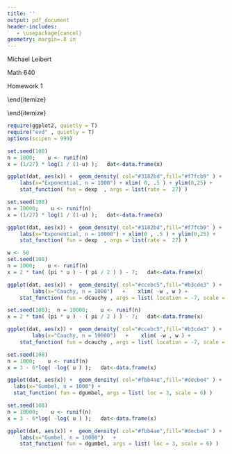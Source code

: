 ```yaml
---
title: ''
output: pdf_document
header-includes:
   - \usepackage{cancel}
geometry: margin=.8 in
---
```


Michael Leibert
 

Math 640
 

Homework 1

\vspace{3 em}


 \begin{itemize}
     \item[1.] Show that the conditional distribution is a valid pdf/pmf for both discrete and continuous random variables. State the assumptions necessary to show this. 
 
 
 \ 
 
 \begin{itemize}
     \item[ ]
     
    I am referencing Casella \& Berger, pages 36, 148-150.
     
     
 
 \ 
     
 A function $f_Z(z)$ is a pdf (or pmf) of a random variable $Z$ iff
 
 \begin{enumerate}
  \item[{\bf a.}] $f_Z(z) \geq 0 \ \forall \  z$ 
  \item[{\bf b.}] \( \displaystyle \sum\limits_z f_Z(z) = 1 \) (pmf) or 
  \( \displaystyle \int\limits_{-\infty}^{\infty} f_Z(z) \ \text{d}z = 1 \) (pdf).
\end{enumerate}
   
\  



\ 

Let $(X,Y)$ be a discrete bivariate random vector with joint pmf $f(x,y)$ and marginal pmfs $f_X(x)$ and $f_Y(y)$. For any $x$ such that $P(X=x) = f_X(x) > 0$ the conditional pmf of $Y$ given that $X=x$ is the function of $y$ denoted by $f(y|x)$ and defined by

\vspace{1.5em}


 \hfil \( \displaystyle   f(y|x) = P(Y=y|X=x) =\cfrac{f(x,y)}{f_X(x)}. \)
 
\vspace{1.5em} 

For any $y$ such that $P(Y=y) = f_Y(y) > 0$ the conditional pmf of $X$ given that $Y=y$ is the function of $x$ denoted by $f(x|y)$ and defined by

\vspace{1.5em} 

 \hfil \( \displaystyle   f(x|y) = P(X=x|Y=y) =\cfrac{f(x,y)}{f_Y(y)}. \)

\vspace{2 em}

Since we have called $f(y|x)$ a pmf, we should verify that this function of $y$ does indeed define a pmf for a rnadom variable. First, $f(y|x) \geq 0$ for every $y$ since $f(x,y) \geq 0$ and $f_X(x) \geq 0$. Second,


\vspace{1.5em} 

 \hfil \( \displaystyle   \sum\limits_y f(y|x) = \cfrac{\ \sum_y f(x,y) \ }{f_X(x)} =
    \cfrac{ \ f_X(x)  \ }{f_X(x)} = 1 \).
    
\vspace{1.5em} 

Thus, $f(y|x)$ is indeed a pmf.

\newpage
 
 { \bf Continuous:}
 
 \vspace{2 em}

Let $(X,Y)$ be a continuous bivariate random vector with joint pdf $f(x,y)$ and marginal pdfs $f_X(x)$ and $f_Y(y)$. For any $x$ such that $f_X(x) > 0$ the conditional pdf of $Y$ given that $X=x$ is the function of $y$ denoted by $f(y|x)$ and defined by
   

\vspace{1.5em}


 \hfil \( \displaystyle   f(y|x)  = \cfrac{f(x,y)}{f_X(x)}. \)
 
\vspace{1.5em} 

For any $y$ such that $P(Y=y) = f_Y(y) > 0$ the conditional pmf of $X$ given that $Y=y$ is the function of $x$ denoted by $f(x|y)$ and defined by

\vspace{1.5em} 

 \hfil \( \displaystyle   f(x|y)  = \cfrac{f(x,y)}{f_Y(y)}. \)

\vspace{2 em}
   
Since we have called $f(y|x)$ a pdf, we should verify that this function of $y$ does indeed define a pdf for a random variable. First, $f(y|x) > 0$ for every $y$ since $f(x,y) > 0$ and $f_X(x) >0$. Second,


\vspace{1.5em} 

 \hfil \( \displaystyle   \int\limits_{-\infty}^{\infty} f(y|x) \ \text{d}y =
    \int\limits_{-\infty}^{\infty}   \cfrac{f(x,y)}{f_X(x)} \ \text{d}y
    =   \cfrac{1}{ \    f_X(x) \ } \int\limits_{-\infty}^{\infty} f(x,y) \ \text{d}y   =
    \cfrac{ \ f_X(x)  \ }{f_X(x)} = 1 \).
    
\vspace{1.5em} 

Thus, $f(y|x)$ is indeed a pdf.
 \end{itemize}
   
 
   \vspace{4 em} 
   
   
   \item[2.] For each of the random variables, use a kernel recognition approach to determine the expectation.
   

 
   \vspace{3 em} 
   
   
   \begin{itemize}
       \item[ ] $\theta \sim Beta(\alpha, \beta)$ 

\begin{align*}
    E[\theta] &= \int_0^1 \cfrac{\Gamma(\alpha + \beta)}{\Gamma(\alpha)\Gamma(\beta)} \ \theta^{\alpha-1}
    (1-\theta)^{\beta-1} \ \theta \ \text{d}\theta \\[.4 em]
    &=  \cfrac{ \ \Gamma(\alpha + \beta) \ \Gamma(\alpha+1) \  }{\Gamma(\alpha+\beta+1) \ \Gamma(\alpha)}  \
        \underbrace{\int_0^1 \cfrac{ \ \Gamma(\alpha + \beta + 1) \  }{\Gamma(\alpha+1)\Gamma(\beta)} \ 
            \theta^{\alpha} (1-\theta)^{\beta-1} \  \text{d}\theta}_{Beta(\alpha+1,\beta)} \\
    &= \cfrac{ \ \cancel{\Gamma(\alpha + \beta)} \ \alpha \ \cancel{\Gamma(\alpha)} \  }
        {  \ (\alpha+\beta) \ \cancel{ \Gamma(\alpha+\beta )} \ \cancel{\Gamma(\alpha)}  \ }  \cdot 1 \\
    &= \cfrac{ \alpha }{ \alpha + \beta }
\end{align*}

\end{itemize}

\newpage

   \begin{itemize}
       \item[ ] $\mu \sim Pois(\lambda)$

\begin{align*}
    E[\mu] &= \sum_{\mu = 0 }^\infty \cfrac{ \ \lambda^\mu \ \exp(-\lambda) \ }{ \mu ! } \  \mu \\
    &= \sum_{\mu = 1 }^\infty \cfrac{ \ \lambda^\mu \exp(-\lambda) \ }{ (\mu-1) ! }    \ 
            \cfrac{\lambda }{\lambda  } \\
    &=  \lambda   \sum_{\mu = 1 }^\infty     \cfrac{ \ \lambda^{\mu-1} \ \exp(-\lambda) \ }{ (\mu-1) ! } 
      \hspace{.5 in} \text{Let } \theta = \mu - 1 \\
    &= \lambda   \sum_{\theta + 1 = 1 }^\infty     \cfrac{ \ \lambda^{\theta} \ \exp(-\lambda) \ }{  \theta  ! } \\
    &= \lambda   \underbrace{  \sum_{\theta = 0 }^\infty 
        \cfrac{ \ \lambda^{\theta} \ \exp(-\lambda) \ }{  \theta ! }}_{\text{Pois($\lambda$)}} \\
    &= \lambda \cdot 1 \\
    &= \lambda
\end{align*}
   
   
\end{itemize}

\vspace{1.75 em}
   
   
   \begin{itemize}
       \item[ ] $\nu \sim Binom(n, p)$

   
\begin{align*}
    E[\nu] &= \sum_{\nu = 0 }^\infty \binom{n}{\nu} \ p^\nu (1-p)^{n-\nu} \ \nu \\
    &= np \sum_{\nu = 1 }^\infty \cfrac{(n-1)!}{ \ (\nu-1)!  (n-\nu)!  \ } \ p^{\nu-1} (1-p)^{n-\nu}  
      \hspace{.5 in} \text{Let } \theta = \nu - 1 \\ 
    &=  np \sum_{\theta+1 = 1 }^\infty \cfrac{(n-1)!}{ \ \theta! (n- \theta -1 )!  \ } \
            p^{\theta} (1-p)^{n-1-\theta}  \\
    &= np \underbrace{ \sum_{\theta = 0 }^\infty \binom{n-1}{\theta} \  p^{\theta} (1-p)^{n-1-\theta} }_{
         Binom( n-1,p )  }  \\
    &= np \cdot 1 \\
    &= np
\end{align*}   
   
   
   
\end{itemize}

\vspace{1.75 em}
   
   
   \begin{itemize}
       \item[ ] $\gamma \sim Exp(\beta)$

   
   \begin{align*}
       E[\gamma] &= \int_0^\infty \beta \exp\left( -\beta \gamma \right) \gamma \  \text{d} \gamma \\ 
       &= \cfrac{\beta}{\beta^2} \ \Gamma(2) \underbrace{ \int_0^\infty \gamma^{2-1}  \exp\left( -\beta \gamma \right) \cfrac{\beta^2}{\Gamma(2)}    \     \text{d} \gamma }_{Gamma(2,\beta)}\\ 
       &=    \cfrac{1}{\beta} \cdot 1 \cdot 1 \\
        &=    \cfrac{1}{\beta} 
   \end{align*}
   

   
\end{itemize}

\vspace{4 em}


\item[3.] Returning to our example from class, suppose we wish to study the number of ponderosa pine trees in the Black Hills of South Dakota that are infected with the mountain pine beetle (a beetle that ultimately kills ponderosapines). Let $X$ be the number of infected ponderosa pines in a 10 square mile plot of forested land in the Black Hills. Further, let $N$ be the number of ponderosa pines in that plot and $P$ be the now \emph{unknown} probability that a randomly selected pine is infected. Thus, $X|N,P \sim Binom(N, P)$ where $N$ 
and $P$ are independent random variables. For $N$, we assume $N|\Lambda \sim Pois(\Lambda)$ where $\Lambda \sim Gamma(\alpha, \beta)$. For $P$, we assume $P \sim Beta(\gamma, \zeta)$. Find $E(X)$.

\vspace{2 em}

\begin{itemize}
    \item[ ]

\begin{align*}
    E[X] &= E\Big[ E(X|N,P) \Big] \\
    &= E[NP] \\
    &= E[N] \hspace{.16 em} E[P]  \\
    &= E\Big[ E(N|\Lambda) \Big]  \ \cfrac{\gamma}{\gamma + \zeta} \\
    &= E\Big[ \Lambda \Big]  \ \cfrac{\gamma}{\gamma + \zeta} \\
    &= \cfrac{\alpha}{\beta} \ \cfrac{\gamma}{\gamma + \zeta} 
\end{align*}   
\end{itemize}

\vspace{4 em}


\item[4.] Consider now an investigation of changes in weight depending on two different weight loss strategies: exercise only or diet only. Let $\beta$ denote the average baseline weight, $\epsilon$ denote the average weight change after five months of those who were on the exercise only strategy, and $\delta$ denote the average weight change after five months of those on the diet only strategy. Further assume subjects are randomly assigned to either treatment arm with probability 0.5 and let $T_i$ be 0 if the subject exercised only and 1 if the subject dieted only. For a randomly subject $i$, we then assume\begin{align*}Y_i| \beta, \epsilon, \delta, T_i \sim N\left[\beta + \epsilon\cdot1(T_i = 0) + \delta\cdot1(T_i = 1), \sigma^2\right]\end{align*}Since $\beta$ is average baseline weight, it cannot be negative nor can it be too small. Thus we assume $\beta \sim Gamma(1800, 10)$. Further, assume $\epsilon \sim N(e, \tau_e^2)$ and $\delta \sim N(d, \tau_d^2)$. Assuming that $T_i$ is independent of $\epsilon$ and $\delta$, find $E(Y_i)$, the expected weight at study end for subject $i$.


\vspace{2 em}

\begin{itemize}
    \item[ ]



\begin{align*}
    E[Y_i] &=E \Big[ E(Y_i | \beta, \epsilon, \delta, T_i) \Big] \\
    &= E\Big[ \beta + \epsilon \cdot 1(T_i = 0) + \delta \cdot 1 (T_i = 1) \Big] \\
    &= E\Big[\beta\Big] + E\Big[ \epsilon \cdot 1(T_i = 0) \Big]
      + E\Big[\delta \cdot 1 (T_i = 1)\Big] \\
    &= 180   +  E\Big[ \epsilon\Big]  \hspace{.24 em} E\Big[  1(T_i = 0)\Big] + 
        E\Big[\delta\Big]  \hspace{.24 em}      E\Big[  1 (T_i = 1)\Big] \\
    &= 180 + 0.5e + 0.5d    
\end{align*}
   
   
   \end{itemize}
   
   \end{itemize}

\newpage


 

\begin{itemize}
    \item[5. ]   Use the Probability Integral Transform to write code that generates samples from each of the following distributions (you may look up the CDFs of each, i.e. you do not have to derive them). Generate 1000 samples each and plot the empirical distribution overlaying the theoretical distribution. Then increase the number of samples to 10,000 and repeat. For reproducibility, please set the seed \emph{before each run} to 108, \texttt{set.seed(108)}. Present all your code in your solution.



\vspace{2 em}



\begin{itemize}
    \item[ ] $\theta \sim Exp(27)$
  \begin{align*}
      F(x) &= 1-\exp\left( -27 x \right) \\
      u &= 1-\exp\left( -27 x \right) \\
      1-u &= \exp\left( -27 x \right) \\
     \cfrac{1}{1-u}  &= \exp\left(  27 x \right) \\
     x &=  \cfrac{1}{27} \ \log\left( \cfrac{1}{1-u} \right)
  \end{align*}

   \end{itemize}
   \end{itemize}
   

```r
require(ggplot2, quietly = T)
require("evd" , quietly = T)
options(scipen = 999)
```


```r
set.seed(108)
n = 1000;    u <- runif(n)
x = (1/27) * log(1 / (1-u) );   dat<-data.frame(x)

ggplot(dat, aes(x)) +  geom_density( col="#3182bd",fill="#f7fcb9" ) +
	labs(x="Exponential, n = 1000") + xlim( 0, .5 ) + ylim(0,25) +
	stat_function( fun = dexp  , args = list(rate =  27) )

set.seed(108)
n = 10000;    u <- runif(n)
x = (1/27) * log(1 / (1-u) );   dat<-data.frame(x)

ggplot(dat, aes(x)) +  geom_density( col="#3182bd",fill="#f7fcb9" ) +
	labs(x="Exponential, n = 10000") + xlim(0 , .5 ) + ylim(0,25) +
	stat_function( fun = dexp  , args = list(rate =  27) )
```
   
   
   
   

\vspace{3 em}


\begin{itemize}
    \item[ ]   
    
\begin{itemize}
    \item[ ] $\theta \sim Cauchy(-7, 2)$, a location of $-7$ and scale of 2
    
    Note: the Cauchy sampler gives quite a few values that could be considered extreme relative to the rest of the distribution. In order to generate a decent looking plot, I have set the $x$-axis between -50 and 50, with the knowledge I have omitted many of the samples.
 
   \begin{align*}
       F(x) &= \cfrac{1}{2} + \cfrac{1}{\pi} \ \arctan\left( \cfrac{x-\mu}{\sigma}\right) \\[.24 em]
       u &= \cfrac{1}{2} + \cfrac{1}{\pi} \ \arctan\left( \cfrac{x+7}{2}\right) \\[.24 em]
     \pi  u - \cfrac{\pi}{2} &=\arctan\left( \cfrac{x+7}{2}\right) \\[.24 em]
     \tan\left(   \pi  u - \cfrac{\pi}{2} \right) &= \cfrac{x+7}{2} \\[.24 em]
    2  \tan\left(   \pi  u - \cfrac{\pi}{2} \right) - 7 &= x
   \end{align*}

   \end{itemize}
   \end{itemize}
   
   
   
   
```r
w <- 50
set.seed(108)
n = 1000;    u <- runif(n)
x = 2 * tan( (pi * u ) - ( pi / 2 ) ) - 7;   dat<-data.frame(x)

ggplot(dat, aes(x)) +  geom_density( col="#ccebc5",fill="#b3cde3" ) +
		labs(x="Cauchy, n = 1000")   +    xlim( -w , w ) +   
	stat_function( fun = dcauchy , args = list( location = -7, scale = 2) )

set.seed(108);  n = 10000;    u <- runif(n)
x = 2 * tan( (pi * u ) - ( pi / 2 ) ) - 7;   dat<-data.frame(x)

ggplot(dat, aes(x)) +  geom_density( col="#ccebc5",fill="#b3cde3" ) +
		labs(x="Cauchy, n = 10000")   +    xlim( -w , w ) +   
	stat_function( fun = dcauchy , args = list( location = -7, scale = 2) )

```
   
   
   
   

\vspace{3 em}


\begin{itemize}
    \item[ ]   
    
\begin{itemize}
    \item[ ] $\theta \sim Gumbel(3, 6)$, a location of 3 and scale of 6
 

   \begin{align*}
       F(x) &= \exp\left[ -\exp\left( \cfrac{-(x-\mu)}{\beta} \right) \right] \\[.16 em]
       u &= \exp\left[ -\exp\left( \cfrac{-(x-3)}{6} \right) \right] \\[.16 em]
       -\log(u) &= \exp\left( \cfrac{-(x-3)}{6} \right) \\[.16 em]
       \log\left[     -\log(u) \right] &=  \cfrac{3-x}{6}  \\[.16 em]
       3-6\log\left[     -\log(u) \right] &=   x  \\[.16 em]
   \end{align*}

   \end{itemize}
   \end{itemize}
   
   
   
```r
set.seed(108)
n = 1000;    u <- runif(n)
x = 3 - 6*log( -log( u ) );   dat<-data.frame(x)

ggplot(dat, aes(x)) +  geom_density( col="#fbb4ae",fill="#decbe4" ) +	
  labs(x="Gumbel, n = 1000") + 
  stat_function( fun = dgumbel, args = list( loc = 3, scale = 6) )

set.seed(108)
n = 10000;    u <- runif(n)
x = 3 - 6*log( -log( u ) );   dat<-data.frame(x)

ggplot(dat, aes(x)) +  geom_density( col="#fbb4ae",fill="#decbe4" ) +
	labs(x="Gumbel, n = 10000")   +  
	stat_function( fun = dgumbel, args = list( loc = 3, scale = 6) )
```
   
   